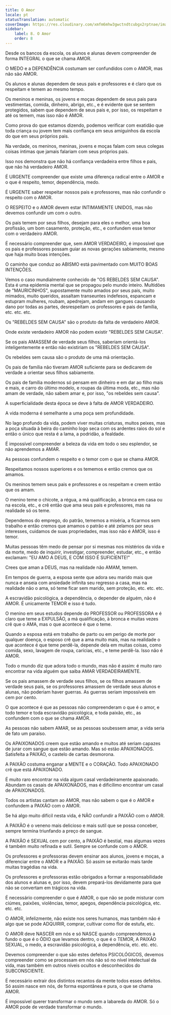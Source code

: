 ```yaml
---
title: O Amor
locale: pt
statusTranslation: automatic
coverImage: https://res.cloudinary.com/xmfm6mhw3gwctndtcubgx2rptnae/image/upload/v1740337243/small_cover_educacion_fundamental_a051170f1c.webp
sidebar:
    label: 8. O Amor
    order: 8
---
```

Desde os bancos da escola, os alunos e alunas devem compreender de forma INTEGRAL o que se chama AMOR.

O MEDO e a DEPENDÊNCIA costumam ser confundidos com o AMOR, mas não são AMOR.

Os alunos e alunas dependem de seus pais e professores e é claro que os respeitam e temem ao mesmo tempo.

Os meninos e meninas, os jovens e moças dependem de seus pais para vestimentas, comida, dinheiro, abrigo, etc., e é evidente que se sentem protegidos, sabem que dependem de seus pais e, por isso, os respeitam e até os temem, mas isso não é AMOR.

Como prova do que estamos dizendo, podemos verificar com exatidão que toda criança ou jovem tem mais confiança em seus amiguinhos da escola do que em seus próprios pais.

Na verdade, os meninos, meninas, jovens e moças falam com seus colegas coisas íntimas que jamais falariam com seus próprios pais.

Isso nos demonstra que não há confiança verdadeira entre filhos e pais, que não há verdadeiro AMOR.

É URGENTE compreender que existe uma diferença radical entre o AMOR e o que é respeito, temor, dependência, medo.

É URGENTE saber respeitar nossos pais e professores, mas não confundir o respeito com o AMOR.

O RESPEITO e o AMOR devem estar INTIMAMENTE UNIDOS, mas não devemos confundir um com o outro.

Os pais temem por seus filhos, desejam para eles o melhor, uma boa profissão, um bom casamento, proteção, etc., e confundem esse temor com o verdadeiro AMOR.

É necessário compreender que, sem AMOR VERDADEIRO, é impossível que os pais e professores possam guiar as novas gerações sabiamente, mesmo que haja muito boas intenções.

O caminho que conduz ao ABISMO está pavimentado com MUITO BOAS INTENÇÕES.

Vemos o caso mundialmente conhecido de "OS REBELDES SEM CAUSA". Esta é uma epidemia mental que se propagou pelo mundo inteiro. Multidões de "MAURICINHOS", supostamente muito amados por seus pais, muito mimados, muito queridos, assaltam transeuntes indefesos, espancam e estupram mulheres, roubam, apedrejam, andam em gangues causando dano por todas as partes, desrespeitam os professores e pais de família, etc. etc. etc.

Os "REBELDES SEM CAUSA" são o produto da falta de verdadeiro AMOR.

Onde existe verdadeiro AMOR não podem existir "REBELDES SEM CAUSA".

Se os pais AMASSEM de verdade seus filhos, saberiam orientá-los inteligentemente e então não existiriam os "REBELDES SEM CAUSA".

Os rebeldes sem causa são o produto de uma má orientação.

Os pais de família não tiveram AMOR suficiente para se dedicarem de verdade a orientar seus filhos sabiamente.

Os pais de família modernos só pensam em dinheiro e em dar ao filho mais e mais, e carro do último modelo, e roupas da última moda, etc., mas não amam de verdade, não sabem amar e, por isso, "os rebeldes sem causa".

A superficialidade desta época se deve à falta de AMOR VERDADEIRO.

A vida moderna é semelhante a uma poça sem profundidade.

No lago profundo da vida, podem viver muitas criaturas, muitos peixes, mas a poça situada à beira do caminho logo seca com os ardentes raios do sol e então o único que resta é a lama, a podridão, a fealdade.

É impossível compreender a beleza da vida em todo o seu esplendor, se não aprendemos a AMAR.

As pessoas confundem o respeito e o temor com o que se chama AMOR.

Respeitamos nossos superiores e os tememos e então cremos que os amamos.

Os meninos temem seus pais e professores e os respeitam e creem então que os amam.

O menino teme o chicote, a régua, a má qualificação, a bronca em casa ou na escola, etc., e crê então que ama seus pais e professores, mas na realidade só os teme.

Dependemos do emprego, do patrão, tememos a miséria, a ficarmos sem trabalho e então cremos que amamos o patrão e até zelamos por seus interesses, cuidamos de suas propriedades, mas isso não é AMOR, isso é temor.

Muitas pessoas têm medo de pensar por si mesmas nos mistérios da vida e da morte, medo de inquirir, investigar, compreender, estudar, etc., e então exclamam: "EU AMO A DEUS, E COM ISSO É SUFICIENTE!"

Crees que aman a DEUS, mas na realidade não AMAM, temem.

Em tempos de guerra, a esposa sente que adora seu marido mais que nunca e anseia com ansiedade infinita seu regresso a casa, mas na realidade não o ama, só teme ficar sem marido, sem proteção, etc. etc. etc.

A escravidão psicológica, a dependência, o depender de alguém, não é AMOR. É unicamente TEMOR e isso é tudo.

O menino em seus estudos depende do PROFESSOR ou PROFESSORA e é claro que teme a EXPULSÃO, a má qualificação, à bronca e muitas vezes crê que o AMA, mas o que acontece é que o teme.

Quando a esposa está em trabalho de parto ou em perigo de morte por qualquer doença, o esposo crê que a ama muito mais, mas na realidade o que acontece é que teme perdê-la, depende dela em muitas coisas, como comida, sexo, lavagem de roupa, carícias, etc., e teme perdê-la. Isso não é AMOR.

Todo o mundo diz que adora todo o mundo, mas não é assim: é muito raro encontrar na vida alguém que saiba AMAR VERDADEIRAMENTE.

Se os pais amassem de verdade seus filhos, se os filhos amassem de verdade seus pais, se os professores amassem de verdade seus alunos e alunas, não poderiam haver guerras. As guerras seriam impossíveis em cem por cento.

O que acontece é que as pessoas não compreenderam o que é o amor, e todo temor e toda escravidão psicológica, e toda paixão, etc., as confundem com o que se chama AMOR.

As pessoas não sabem AMAR, se as pessoas soubessem amar, a vida seria de fato um paraíso.

Os APAIXONADOS creem que estão amando e muitos até seriam capazes de jurar com sangue que estão amando. Mas só estão APAIXONADOS. Satisfeita a PAIXÃO, o castelo de cartas desmorona.

A PAIXÃO costuma enganar a MENTE e o CORAÇÃO. Todo APAIXONADO crê que está APAIXONADO.

É muito raro encontrar na vida algum casal verdadeiramente apaixonado. Abundam os casais de APAIXONADOS, mas é dificílimo encontrar um casal de APAIXONADOS.

Todos os artistas cantam ao AMOR, mas não sabem o que é o AMOR e confundem a PAIXÃO com o AMOR.

Se há algo muito difícil nesta vida, é NÃO confundir a PAIXÃO com o AMOR.

A PAIXÃO é o veneno mais delicioso e mais sutil que se possa conceber, sempre termina triunfando a preço de sangue.

A PAIXÃO é SEXUAL cem por cento, a PAIXÃO é bestial, mas algumas vezes é também muito refinada e sutil. Sempre se confunde com o AMOR.

Os professores e professoras devem ensinar aos alunos, jovens e moças, a diferenciar entre o AMOR e a PAIXÃO. Só assim se evitarão mais tarde muitas tragédias na vida.

Os professores e professoras estão obrigados a formar a responsabilidade dos alunos e alunas e, por isso, devem prepará-los devidamente para que não se convertam em trágicos na vida.

É necessário compreender o que é AMOR, o que não se pode misturar com ciúmes, paixões, violências, temor, apegos, dependência psicológica, etc. etc. etc.

O AMOR, infelizmente, não existe nos seres humanos, mas também não é algo que se pode ADQUIRIR, comprar, cultivar como flor de estufa, etc.

O AMOR deve NASCER em nós e só NASCE quando compreendemos a fundo o que é o ÓDIO que levamos dentro, o que é o TEMOR, A PAIXÃO SEXUAL, o medo, a escravidão psicológica, a dependência, etc. etc. etc.

Devemos compreender o que são estes defeitos PSICOLÓGICOS, devemos compreender como se processam em nós não só no nível intelectual da vida, mas também em outros níveis ocultos e desconhecidos do SUBCONSCIENTE.

É necessário extrair dos distintos recantos da mente todos esses defeitos. Só assim nasce em nós, de forma espontânea e pura, o que se chama AMOR.

É impossível querer transformar o mundo sem a labareda do AMOR. Só o AMOR pode de verdade transformar o mundo.

